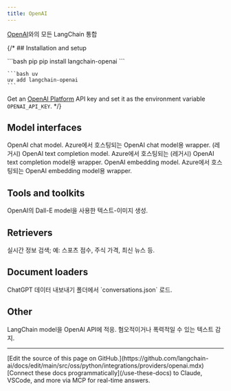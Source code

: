 ```yaml
---
title: OpenAI
---
```


[OpenAI](https://en.wikipedia.org/wiki/OpenAI)와의 모든 LangChain 통합

{/* ## Installation and setup

<CodeGroup>
    ```bash pip
    pip install langchain-openai
    ```

    ```bash uv
    uv add langchain-openai
    ```
</CodeGroup>

Get an [OpenAI Platform](https://platform.openai.com/docs/overview) API key and set it as the environment variable `OPENAI_API_KEY`. */}

## Model interfaces

<Columns cols={2}>
    <Card title="ChatOpenAI" href="/oss/python/integrations/chat/openai" cta="시작하기" icon="message" arrow>
        OpenAI chat model.
    </Card>
    <Card title="AzureChatOpenAI" href="/oss/python/integrations/chat/azure_chat_openai" cta="시작하기" icon="microsoft" arrow>
        Azure에서 호스팅되는 OpenAI chat model용 wrapper.
    </Card>
    <Card title="OpenAI" href="/oss/python/integrations/llms/openai" cta="시작하기" icon="i-cursor" arrow>
        (레거시) OpenAI text completion model.
    </Card>
    <Card title="AzureOpenAI" href="/oss/python/integrations/llms/azure_openai" cta="시작하기" icon="microsoft" arrow>
        Azure에서 호스팅되는 (레거시) OpenAI text completion model용 wrapper.
    </Card>
    <Card title="OpenAIEmbeddings" href="/oss/python/integrations/text_embedding/openai" cta="시작하기" icon="layer-group" arrow>
        OpenAI embedding model.
    </Card>
    <Card title="AzureOpenAIEmbeddings" href="/oss/python/integrations/text_embedding/azure_openai.mdx" cta="시작하기" icon="microsoft" arrow>
        Azure에서 호스팅되는 OpenAI embedding model용 wrapper.
    </Card>
</Columns>

## Tools and toolkits
<Columns cols={2}>
    <Card title="Dall-E Image Generator" href="/oss/python/integrations/tools/dalle_image_generator" cta="시작하기" icon="image" arrow>
        OpenAI의 Dall-E model을 사용한 텍스트-이미지 생성.
    </Card>
</Columns>

## Retrievers

<Columns cols={2}>
    <Card title="ChatGPTPluginRetriever" href="/oss/python/integrations/retrievers/chatgpt-plugin" cta="시작하기" icon="download" arrow>
        실시간 정보 검색; 예: 스포츠 점수, 주식 가격, 최신 뉴스 등.
    </Card>
</Columns>

## Document loaders

<Columns cols={2}>
    <Card title="ChatGPTLoader" href="/oss/python/integrations/document_loaders/chatgpt_loader" cta="시작하기" icon="file" arrow>
        ChatGPT 데이터 내보내기 폴더에서 `conversations.json` 로드.
    </Card>
</Columns>

## Other

<Columns cols={2}>
    <Card title="Adapter" href="/oss/python/integrations/adapters/openai" cta="시작하기" icon="arrows-left-right" arrow>
        LangChain model을 OpenAI API에 적응.
    </Card>
    <Card title="OpenAIModerationChain" href="https://python.langchain.com/v0.1/docs/guides/productionization/safety/moderation" cta="시작하기" icon="link" arrow>
        혐오적이거나 폭력적일 수 있는 텍스트 감지.
    </Card>
</Columns>

---

<Callout icon="pen-to-square" iconType="regular">
    [Edit the source of this page on GitHub.](https://github.com/langchain-ai/docs/edit/main/src/oss/python/integrations/providers/openai.mdx)
</Callout>
<Tip icon="terminal" iconType="regular">
    [Connect these docs programmatically](/use-these-docs) to Claude, VSCode, and more via MCP for    real-time answers.
</Tip>
